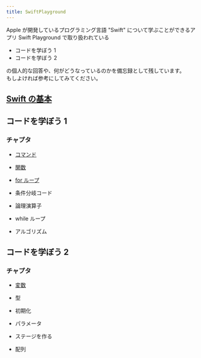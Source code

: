 ```yaml
---
title: SwiftPlayground
---
```

Apple が開発しているプログラミング言語 "Swift" について学ぶことができるアプリ Swift Playground で取り扱われている
- コードを学ぼう 1
- コードを学ぼう 2

の個人的な回答や、何がどうなっているのかを備忘録として残しています。  
もしよければ参考にしてみてください。  
  
## [Swift の基本](/@inugamine/swiftPlayground/swiftMemo)

## コードを学ぼう 1
### チャプタ


- [コマンド](/@inugamine/swiftPlayground/code1/command)

- [関数](/@inugamine/swiftPlayground/code1/function)

- [for ループ](/@inugamine/swiftPlayground/code1/for)

- 条件分岐コード

- 論理演算子

- while ループ

- アルゴリズム

## コードを学ぼう 2
### チャプタ

- [変数](/@inugamine/swiftPlayground/code2/variable)

- 型

- 初期化

- パラメータ

- ステージを作る

- 配列
